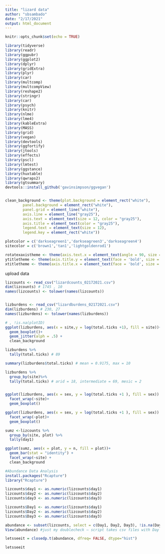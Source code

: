 ```yaml
---
title: "lizard data"
author: "sbsambado"
date: "2/17/2021"
output: html_document
---
```


```r
knitr::opts_chunk$set(echo = TRUE)

library(tidyverse)
library(readr)
library(ggpubr)
library(ggplot2)
library(dplyr)
library(gridExtra)
library(plyr)
library(car)
library(multcomp)
library(multcompView)
library(reshape2)
library(stringr)
library(car)
library(psych)
library(knitr)
library(nlme)
library(lme4)
library(kableExtra)
library(MASS)
library(grid)
library(vegan)
library(devtools)
library(ggfortify)
library(jtools)
library(effects)
library(pscl)
library(lmtest)
library(ggstance)
library(huxtable)
library(qwraps2)
library(gtsummary)
devtools::install_github('gavinsimpson/ggvegan')


clean_background <- theme(plot.background = element_rect("white"),
        panel.background = element_rect("white"),
        panel.grid = element_line("white"),
        axis.line = element_line("gray25"),
        axis.text = element_text(size = 12, color = "gray25"),
        axis.title = element_text(color = "gray25"),
        legend.text = element_text(size = 12),
        legend.key = element_rect("white"))

plotcolor = c('darkseagreen1','darkseagreen3','darkseagreen4')
sitecolor = c('brown1','tan1','lightgoldenrod1')

rotatexaxistheme <- theme(axis.text.x = element_text(angle = 90, size = 8, vjust = 0.5))
ytitletheme <- theme(axis.title.y = element_text(face = 'bold', size = 12, vjust = 0.5))
xtitletheme <- theme(axis.title.x = element_text(face = 'bold', size = 12, vjust = 0.5))
```

upload data
```r

lizcounts <- read_csv("lizardcounts_02172021.csv")
dim(lizcounts) # 1745 , 10
names(lizcounts) <- tolower(names(lizcounts))


lizburdens <- read_csv("lizardburdens_02172021.csv")
dim(lizburdens) # 230, 27
names(lizburdens) <- tolower(names(lizburdens))

```

```r

# , !is.na(plotID)
ggplot(lizburdens, aes(x = site,y = log(total.ticks +1), fill = site))+
  geom_boxplot()+
  geom_jitter(alph = .5) +
  clean_background

lizburdens %>% 
  tally(total.ticks) # 89

summary(lizburdens$total.ticks) # mean = 0.9175, max = 10

lizburdens %>% 
  group_by(site)%>%
  tally(total.ticks) # arid = 18, intermediate = 69, mesic = 2


ggplot(lizburdens, aes(x = sex, y = log(total.ticks +1 ), fill = sex)) +
  facet_wrap(~site)+
  geom_boxplot()

ggplot(lizburdens, aes(x = sex, y = log(total.ticks +1 ), fill = sex)) +
  facet_wrap(~plot)+
  geom_boxplot()
```

```r

sumz <-lizcounts %>%
  group_by(site, plot) %>%
  tally(day1)

ggplot(sumz, aes(x = plot, y = n, fill = plot))+
  geom_bar(stat = "identity") +
  facet_wrap(~site) +
  clean_background
```

```r
#Abundance Data Analysis
install.packages("Rcapture")
library("Rcapture")

lizcounts$day1 <- as.numeric(lizcounts$day1)
lizcounts$day2 <- as.numeric(lizcounts$day2)
lizcounts$day3 <- as.numeric(lizcounts$day3)

lizcounts$Day1 <- as.numeric(lizcounts$day1)
lizcounts$Day2 <- as.numeric(lizcounts$day2)
lizcounts$Day3 <- as.numeric(lizcounts$day3)

abundance <- subset(lizcounts, select = c(Day1, Day2, Day3), !is.na(Day3) )
View(abundance) #just my doublecheck – script takes csv files with Day 1/Day 2/Day 3 as headers and 1s and 0s for each capture event, hmu if you have formatting questions

letsseeit = closedp.t(abundance, dfreq= FALSE, dtype="hist")

letsseeit
```

